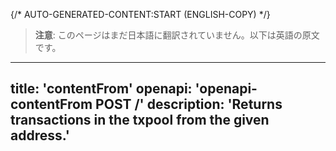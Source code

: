 {/* AUTO-GENERATED-CONTENT:START (ENGLISH-COPY) */}
> **注意**: このページはまだ日本語に翻訳されていません。以下は英語の原文です。

---
title: 'contentFrom'
openapi: 'openapi-contentFrom POST /'
description: 'Returns transactions in the txpool from the given address.'
---